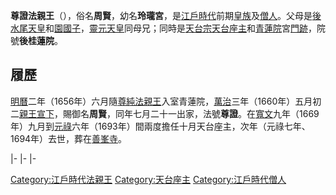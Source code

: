 {{東亞男性歷史人物
|名稱 =尊證法親王
|身份 =日本[[法親王|法親王]]
|國家 =[[日本|大和王朝]]
|時代 =[[江戶時代|江戶時代]]前期
|姓 =（無）
|名 =周賢
|別名 =玲瓏宮
|法號 =尊證
|院號 =後桂蓮院
|封爵 =[[法親王|法親王]]
|出生日期 =[[慶安|慶安]]四年二月初十（{{Birth date|1651|3|31}}）
|逝世日期 =[[元祿|元祿]]七年十月十五（{{Death date and age|1694|12|1|1651|3|31}}）
|父親 = [[後水尾天皇|後水尾天皇]]
|母親 = [[園國子|園國子]]
|同胞兄弟 =[[真敬法親王|真敬法親王]]<br>[[堯恕法親王|堯恕法親王]]<br>[[靈元天皇|靈元天皇]]
|同胞姊妹 =[[常子內親王|常子內親王]]<br>[[永享女王|永享女王]]
|異母兄弟 =[[高仁親王|高仁親王]]<br>[[若宮|若宮]]<br>[[賀茂宮|賀茂宮]]<br>[[後光明天皇|後光明天皇]]<br>[[守澄法親王|守澄法親王]]<br>某皇子<br>[[後西天皇|後西天皇]]<br>[[性真法親王|性真法親王]]<br>[[八條宮穩仁親王|八條宮穩仁親王]]<br>[[道寬法親王|道寬法親王]]<br>[[尊光入道親王|尊光入道親王]]<br>[[盛胤法親王|盛胤法親王]]<br>[[性承法親王|性承法親王]]
|異母姊妹 =[[明正天皇|明正天皇]]<br>[[女二宮_(後水尾天皇女)|女二宮]]<br>[[昭子內親王|昭子內親王]]<br>[[賀子內親王|賀子內親王]]<br>[[菊宮|菊宮]]<br>[[文智女王|文智女王]]<br>[[元昌女王|元昌女王]]<br>[[宗澄女王|宗澄女王]]<br>[[桂宮_(後水尾天皇女)|桂宮]]<br>[[理昌女王|理昌女王]]<br>[[光子內親王|光子內親王]]<br>[[摩佐宮|摩佐宮]]<br>[[理忠女王|理忠女王]]<br>[[文察女王|文察女王]]<br>[[新宮_(後水尾天皇女)|新宮]]
}}
{{Japanese|japanese=尊證法親王|kana=そんしょうほうしんのう|romaji=Sonshou Hō shin nō}}
'''尊證法親王'''（{{bd|1651年|3月31日|1694年|12月1日}}），俗名'''周賢'''，幼名'''玲瓏宮'''，是[[江戶時代|江戶時代]]前期[[皇族|皇族]]及[[僧人|僧人]]。父母是[[後水尾天皇|後水尾天皇]]和[[園國子|園國子]]，[[靈元天皇|靈元天皇]]同母兄；同時是[[天台宗|天台宗]][[天台座主|天台座主]]和[[青蓮院|青蓮院]]宮[[門跡|門跡]]，院號'''後桂蓮院'''。

==履歷==
[[明曆|明曆]]二年（1656年）六月隨[[尊純法親王|尊純法親王]]入室青蓮院，[[萬治|萬治]]三年（1660年）五月初二[[親王宣下|親王宣下]]，賜御名'''周賢'''，同年七月二十一出家，法號'''尊證'''。在[[寬文|寬文]]九年（1669年）九月到[[元祿|元祿]]六年（1693年）間兩度擔任十月天台座主，次年（元祿七年、1694年）去世，葬在[[善峯寺|善峯寺]]。

{{start box|width=auto}}
{{s-rel}}
|-
{{s-before|[[守澄法親王|守澄法親王]]}}
{{s-title|[[青蓮院|青蓮院]]門跡|第50世}}
{{s-after|[[英宮|英宮]]}}
|-
{{s-before|[[堯恕法親王|堯恕法親王]]}}
{{s-title|rows=2|[[天台座主|天台座主]]|第182世<br>1669年10月7日－1673年5月26日<br>第185世<br>1676年9月17日－1677年6月7日}}
{{s-after|[[盛胤法親王|盛胤法親王]]}}
|-
{{s-before|堯恕法親王}}
{{s-after|盛胤法親王}}
{{end box}}


[[Category:江戶時代法親王|Category:江戶時代法親王]]

[[Category:天台座主|Category:天台座主]]
[[Category:江戶時代僧人|Category:江戶時代僧人]]
